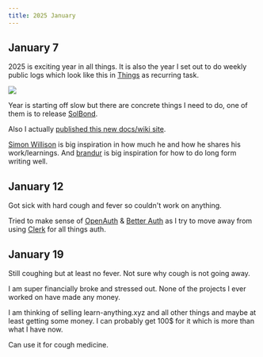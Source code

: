 ```yaml
---
title: 2025 January
---
```


## January 7

2025 is exciting year in all things. It is also the year I set out to do weekly public logs which look like this in [Things](https://culturedcode.com/things) as recurring task.

![](https://storage.ronin.co/spa_tjx1cghqk8ngbjws/3c616c48-863a-45b5-88f6-bea7c4e4d6a3)

Year is starting off slow but there are concrete things I need to do, one of them is to release [SolBond](https://github.com/solbond/solbond).

Also I actually [published this new docs/wiki site](https://x.com/nikitavoloboev/status/1876279218763674056).

[Simon Willison](https://simonwillison.net) is big inspiration in how much he and how he shares his work/learnings. And [brandur](https://brandur.org) is big inspiration for how to do long form writing well.

## January 12

Got sick with hard cough and fever so couldn't work on anything.

Tried to make sense of [OpenAuth](https://openauth.js.org) & [Better Auth](https://www.better-auth.com) as I try to move away from using [Clerk](https://clerk.com) for all things auth.

## January 19

Still coughing but at least no fever. Not sure why cough is not going away.

I am super financially broke and stressed out. None of the projects I ever worked on have made any money.

I am thinking of selling learn-anything.xyz and all other things and maybe at least getting some money. I can probably get 100$ for it which is more than what I have now.

Can use it for cough medicine.

